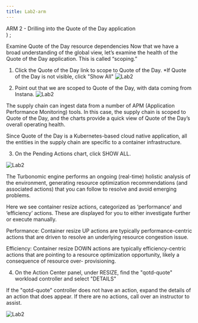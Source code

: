 ```yaml
---
title: Lab2-arm
---
```

  <span>
    ARM 2 - Drilling into the Quote of the Day application <br />
  </span>
)
;

Examine Quote of the Day resource dependencies
Now that we have a broad understanding of the global view, let’s examine the health of the Quote of the Day application. This is called “scoping.”

1. Click the Quote of the Day link to scope to Quote of the Day. *If Quote of the Day is not visible, click "Show All"
![Lab2](images/qotd1.png)

2. Point out that we are scoped to Quote of the Day, with data coming from Instana.
![Lab2](images/qotd2.png)

The supply chain can ingest data from a number of APM (Application Performance Monitoring) tools. In this case, the supply chain is scoped to Quote of the Day, and the charts provide a quick view of Quote of the Day’s overall operating health.

Since Quote of the Day is a Kubernetes-based cloud native application, all the entities in the supply chain are specific to a container infrastructure.

3. On the Pending Actions chart, click SHOW ALL.

![Lab2](images/qotd3.png)


The Turbonomic engine performs an ongoing (real-time) holistic analysis of the environment, generating resource optimization recommendations (and associated actions) that you can follow to resolve and avoid emerging problems.

Here we see container resize actions, categorized as ‘performance’ and ‘efficiency’ actions. These are displayed for you to either investigate further or execute manually.

Performance: Container resize UP actions are typically performance-centric actions that are driven to resolve an underlying resource congestion issue.

Efficiency: Container resize DOWN actions are typically efficiency-centric actions that are pointing to a resource optimization opportunity, likely a consequence of resource over- provisioning.

4. On the Action Center panel, under RESIZE, find the "qotd-quote" workload controller and select "DETAILS"

<InlineNotification>

If the "qotd-quote" controller does not have an action, expand the details of an action that does appear. If there are no actions, call over an instructor to assist.

</InlineNotification>


![Lab2](images/qotd4.png)

